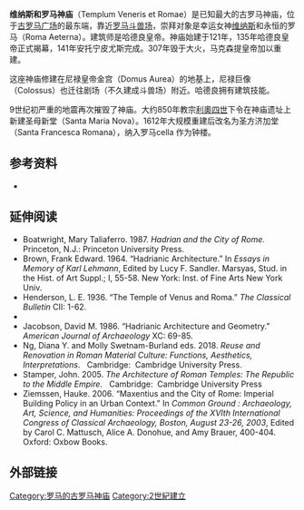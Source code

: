 {{Infobox building
|name          = 维纳斯和罗马神庙
|caption       = 维纳斯和罗马神庙遺跡正視圖
|native_name   =Templum Veneris et Romae
|image         = Tempio_di_Venere,_dal_Colosseo._-_panoramio.jpg
|imagesize     = 300px
|established   =  公元141年
|location      = {{ITA}}[[羅馬|羅馬]][[古羅馬廣場|古羅馬廣場]]
|type          = 
|collection    =
|visitors      =
|director      = 
|curator       = 
|website       =
}}
'''维纳斯和罗马神庙'''（Templum Veneris et Romae）是已知最大的古罗马神庙，位于[[古罗马广场|古罗马广场]]的最东端，靠近[[罗马斗兽场|罗马斗兽场]]，崇拜对象是幸运女神[[维纳斯|维纳斯]]和永恒的罗马（Roma Aeterna）。建筑师是哈德良皇帝。神庙始建于121年，135年哈德良皇帝正式揭幕，141年安托宁皮尤斯完成。307年毁于大火，马克森提皇帝加以重建。

这座神庙修建在尼禄皇帝金宫（Domus Aurea）的地基上，尼禄巨像（Colossus）也迁往剧场（不久建成斗兽场）附近。哈德良拥有建筑技能。

9世纪初严重的地震再次摧毁了神庙。大约850年教宗[[利奧四世|利奧四世]]下令在神庙遗址上新建圣母新堂（Santa Maria Nova）。1612年大规模重建后改名为圣方济加堂（Santa Francesca Romana），纳入罗马cella 作为钟楼。

== 参考资料 ==
* {{cite journal|first=Sandro |last=Lorenzatti|title=Vicende del tempio di Venere e Roma nel Medioevo e nel Rinascimento|journal=Rivista dell’Istituto Nazionale di Archeologia e storia dell’Arte|issue=13|year=1990|pages=pp. 119-138}}

==延伸阅读==
{{commonscat|Temple of Venus and Rome (Rome)}}
* Boatwright, Mary Taliaferro. 1987. ''Hadrian and the City of Rome.'' Princeton, N.J.: Princeton University Press.
*Brown, Frank Edward. 1964. “Hadrianic Architecture.” In ''Essays in Memory of Karl Lehmann'', Edited by Lucy F. Sandler. Marsyas, Stud. in the Hist. of Art Suppl.; I, 55-58. New York: Inst. of Fine Arts New York Univ.
*Henderson, L. E. 1936. “The Temple of Venus and Roma.” ''The Classical Bulletin'' CII: 1-62.
*{{cite journal|first=Sandro |last=Lorenzatti|title=Vicende del tempio di Venere e Roma nel Medioevo e nel Rinascimento|journal=Rivista dell'Istituto Nazionale di Archeologia e storia dell'Arte|issue=13|year=1990|pages=119–138}}
*Jacobson, David M. 1986. “Hadrianic Architecture and Geometry.” ''American Journal of Archaeology'' XC: 69-85.
*Ng, Diana Y. and Molly Swetnam-Burland eds. 2018. ''Reuse and Renovation in Roman Material Culture: Functions, Aesthetics, Interpretations''.   Cambridge:  Cambridge University Press.
*Stamper, John. 2005. ''The Architecture of Roman Temples: The Republic to the Middle Empire''.   Cambridge:  Cambridge University Press
*Ziemssen, Hauke. 2006. “Maxentius and the City of Rome: Imperial Building Policy in an Urban Context.” In ''Common Ground : Archaeology, Art, Science, and Humanities: Proceedings of the XVIth International Congress of Classical Archaeology, Boston, August 23-26, 2003'', Edited by Carol C. Mattusch,  Alice A. Donohue, and Amy Brauer, 400-404. Oxford: Oxbow Books.

== 外部链接 ==
{{commonscat|Temple of Venus and Rome, Rome}}

{{coord|41|53|27|N|12|29|23|E|region:IT_type:landmark|display=title}}

[[Category:罗马的古罗马神庙|Category:罗马的古罗马神庙]]
[[Category:2世紀建立|Category:2世紀建立]]